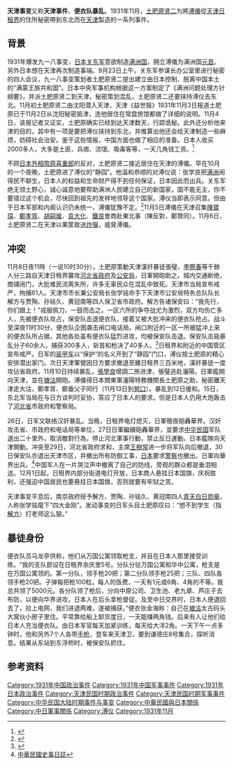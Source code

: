 {{copyedit|time=2014-07-23T16:12:59+00:00}}
'''天津事变'''又称'''天津事件'''、'''便衣队暴乱'''。1931年11月，[[土肥原贤二|土肥原贤二]]为將[[溥儀|溥儀]]從[[天津日租界|天津日租界]]的住所秘密帶到东北而在[[天津|天津]]製造的一系列事件。
== 背景 ==
1931年爆发九一八事变，[[日本关东军|日本关东军]]意欲制造[[满洲国|满洲国]]，拥立溥儀为满洲国[[元首|元首]]。另外日本想在天津再次制造事端。9月23日上午，关东军参谋长办公室里进行秘密的四人会议，九一八事变策划者土肥原贤二提出建立由日本控制、脱离中国本土的“满蒙王族共和国”。日本中央军事机构根据这一方案制定了《满洲问题处理方针纲要》，并派土肥原贤二到天津，秘密策划混乱，土肥原贤二还要挟持溥仪去东北。11月初土肥原贤二由沈阳潜入天津，天津《益世报》1931年11月3日报道土肥原已于11月2日从沈阳秘密抵津，连他居住在常盘旅馆都做了详细的说明。11月4日，该报记者又证实，土肥原确实已经到达天津数天，行踪诡秘。此外还分析他来津的目的，其中有一项是要把溥仪挟持到东北，并推算出他还会给天津制造一些麻烦，妨碍社会治安。鉴于这些情报，中国方面也做了相应的准备。日本人收买2000多人，大多是土匪、兵痞、流氓、吸毒客等，一天几角钱工资。<ref>{{Cite web |url=http://news.sina.com.cn/cul/2004-11-11/495.html |title=九一八事变后日本想把天津变成第二个沈阳 |access-date=2014-07-24 |archive-date=2019-06-05 |archive-url=https://web.archive.org/web/20190605121124/http://news.sina.com.cn/cul/2004-11-11/495.html |dead-url=no }}</ref>

不顾[[日本外相|日本外相]][[幣原喜重郎|幣原喜重郎]]的反对，土肥原贤二接近居住在天津的溥儀。早在10月的一个夜晚，土肥原进了溥仪的“静园”。他温和恭顺的对溥仪说：张学良把[[满洲|满洲]]闹得民不聊生，日本人的权益和生命财产得不到任何保证，日本因此而出兵。关东军绝无领土野心，诚心诚意地要帮助满洲人民建立自己的新国家，国不能无主，你不要错过这个机会，尽快回到祖先的发祥地领导这个国家。溥仪当即表示同意。但由于日本军部和内阁认识仍未统一，溥儀犹豫不定。<ref>{{Cite web |url=http://news.sina.com.cn/cul/2004-11-11/496.html |title=九一八事变后日本想把天津变成第二个沈阳(组图)(2) |access-date=2014-07-24 |archive-date=2019-06-08 |archive-url=https://web.archive.org/web/20190608071827/http://news.sina.com.cn/cul/2004-11-11/496.html |dead-url=no }}</ref>11月5日溥儀在天津召集[[陳寶琛|陳寶琛]]、[[鄭孝胥|鄭孝胥]]、[[胡嗣瑗|胡嗣瑗]]、[[袁大化|袁大化]]、[[鐵良|鐵良]]會商赴東北事（陳反對，鄭贊同）。11月6日，土肥原贤二在天津以果筐致送[[炸彈|炸彈]]，威脅溥儀。
== 冲突 ==
11月8日夜11時（一说10时30分），土肥原策動天津漢奸暴徒張璧、[[李際春|李際春]]等千餘人分三路自天津日租界襲攻[[河北省政府|河北省政府]]及[[公安局|公安局]]，日軍開砲助之。城内交通断绝，商铺闭门，大批难民流离失所，许多无辜民众在混乱中致死。天津市当局宣布戒严，拘捕61人。天津市市长兼公安局长张学铭命手下天津市公安局特务总队队长解方与贾陶、孙铭久、黄冠南等四人保卫省市政府。解方告诸保安曰：“我先行，你们跟上！”戎服佩刀，一鼓而击之。一区六所的争夺战尤为激烈，双方均伤亡多人，先被便衣队攻占，保安队击退便衣队，接着又被大批冲来的便衣队抢占。战斗至深夜11时30分，便衣队企图袭击闸口电话局。闸口附近的一区一所被猛冲上来的便衣队所占据，其他各处虽有便衣队猛烈进攻，均被保安队击退。保安队击毙暴乱分子60余人，捕获300多人，斩首和枪决了40多人。<ref>{{Cite web |url=http://news.sina.com.cn/c/2003-09-15/00051740720.shtml |title=小资料：天津事变 |access-date=2014-07-24 |archive-date=2019-06-09 |archive-url=https://web.archive.org/web/20190609115751/http://news.sina.com.cn/c/2003-09-15/00051740720.shtml |dead-url=no }}</ref>日租界和附近的中国管区宣布戒严。日军的[[装甲车|装甲车]]以“保护”的名义开到了“静园”门口，溥仪按土肥原的精心安排潜出家门。次日天津軍營因日方要求撤退至離日租界三百米地，漢奸暴徒一度攻佔省政府。11月10日持续暴乱，[[張學良|張學良]]增調二旅进津，張璧逃赴瀋陽。日軍艦開向天津，並在[[塘沽|塘沽]]開砲。溥儀得日本關東軍瀋陽特務機關長土肥原之助，秘密離天津走大沽，鄭孝胥、鄭垂父子同行（11月13日到[[營口|營口]]）。暴乱到12日缓和。15日，东北军当局在与日方谈判时妥协，答应了日本人的要求。但是日本人仍用大炮轰击了[[河北省|河北省]]市政府和警察局。

26日，日军又联络汉奸暴乱。当晚，日租界电灯熄灭，日軍徹夜砲轟華界。汉奸攻击省、市政府和电话局等单位，27日日軍繼續砲轟華界，並要求[[中华民国|中华民国]]军队退出二十里外，取消敵對行為，停止河北軍事行動，禁止反日運動。日本艦隊向天津開動。冲突至29日，河北省政府求和，主席[[王樹常|王樹常]]进一步将军队向后撤退，30日保安队亦退出天津市区，并撤出所有防御工事，[[日本|日本]]要求[[警察|警察]]也撤出。日軍向華界出兵。<ref>[[中華民國史事日誌|中華民國史事日誌]]</ref>中国军人在一片哭泣声中撤离了自己的防线，旁观的群众都是垂泪相送。12月1日起，日租界内部分街道电灯开放，日本商人悬挂日本国旗，庆祝胜利，还强迫中国居民也要悬挂日本国旗，否则就要有牢狱之苦。

天津事变平息后，南京政府授予解方、贾陶、孙铭久、黄冠南四人[[青天白日勋章|青天白日勋章]]，人称张学铭麾下“四大金刚”。发动事变的日军头目土肥原叹曰：“想不到学生（指[[解方|解方]]）打老师这么狠。”

== 暴徒身份 ==
便衣队员马龙亭供称，他们从万国公寓领取枪支，并且在日本人那里接受训练。“我的支队部设在日租界余庆里5号。分队分驻万国公寓和华中公寓，枪支是在万国公寓领的。第一分队，领手枪20把；第二分队领手枪25把；三队、四队各领手枪20把。子弹每把枪100粒。每人的饭费，一天有1元或6角、4角的不等。我总共领了5000元。各分队领了枪后，分向中原公司、卫生池、老九章、芦庄子去布防，以便向华界进攻，日本人在后头拿枪督促。及至中日交界时，日本人便退回去了，拉上电网，我们进退两难，遂被捕获。”便衣张金海称：自己在[[塘沽|塘沽]]太古码头大窝伙小房子里住。平常靠给船上卸货度日，一天能赚两角钱。后来有人让他们给日本人充当便衣队。由日本军官每天加紧训练，每天给大洋2角。一天下午一点多钟时，他和另外7个人各带[[手枪|手枪]]，登车来天津卫，要到谦德庄8号集合，探听消息。结果从东站到东浮桥时，被保安队抓住。

== 参考资料 ==
{{Reflist|2}}

[[Category:1931年中国政治事件|Category:1931年中国政治事件]]
[[Category:1931年中国军事事件|Category:1931年中国军事事件]]
[[Category:1931年日本政治事件|Category:1931年日本政治事件]]
[[Category:天津民国时期政治事件|Category:天津民国时期政治事件]]
[[Category:天津民国时期军事事件|Category:天津民国时期军事事件]]
[[Category:中华民国大陆时期事件与事变|Category:中华民国大陆时期事件与事变]]
[[Category:中華民國與日本關係|Category:中華民國與日本關係]]
[[Category:中日軍事關係|Category:中日軍事關係]]
[[Category:溥仪|Category:溥仪]]
[[Category:1931年11月|Category:1931年11月]]